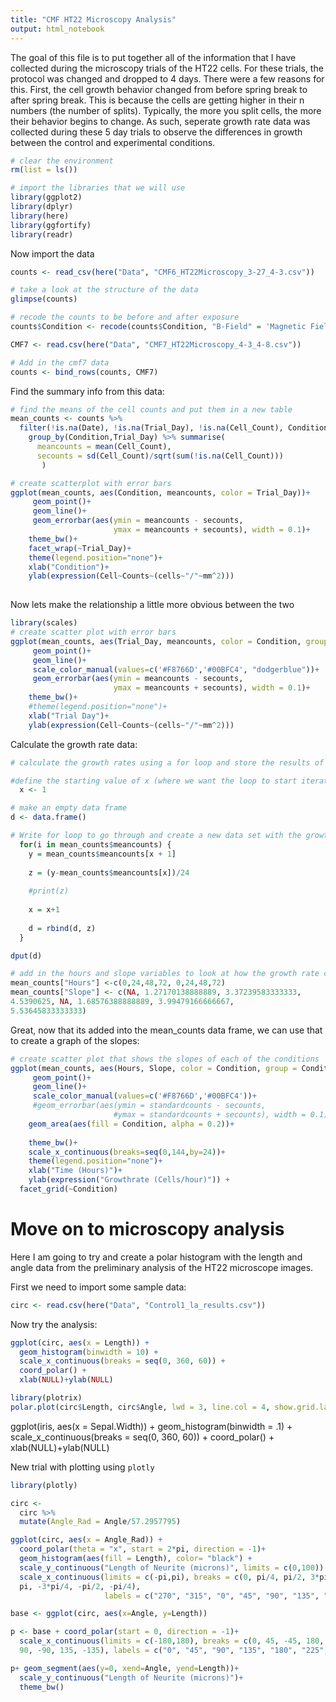 ```yaml
---
title: "CMF HT22 Microscopy Analysis"
output: html_notebook
---
```


The goal of this file is to put together all of the information that I have collected during the microscopy trials of the HT22 cells. For these trials, the protocol was changed and dropped to 4 days.  There were a few reasons for this. First, the cell growth behavior changed from before spring break to after spring break.  This is because the cells are getting higher in their n numbers (the number of splits).  Typically, the more you split cells, the more their behavior begins to change.  As such, seperate growth rate data was collected during these 5 day trials to observe the differences in growth between the control and experimental conditions.

```r

# clear the environment
rm(list = ls())

# import the libraries that we will use
library(ggplot2)
library(dplyr)
library(here)
library(ggfortify)
library(readr)

```

Now import the data
```r

counts <- read_csv(here("Data", "CMF6_HT22Microscopy_3-27_4-3.csv"))

# take a look at the structure of the data
glimpse(counts)

# recode the counts to be before and after exposure
counts$Condition <- recode(counts$Condition, "B-Field" = 'Magnetic Field')

```
```r
CMF7 <- read.csv(here("Data", "CMF7_HT22Microscopy_4-3_4-8.csv"))

# Add in the cmf7 data
counts <- bind_rows(counts, CMF7)
```

Find the summary info from this data:
```r
# find the means of the cell counts and put them in a new table
mean_counts <- counts %>% 
  filter(!is.na(Date), !is.na(Trial_Day), !is.na(Cell_Count), Condition == "Control" | Condition == "Magnetic Field") %>%
    group_by(Condition,Trial_Day) %>% summarise(
      meancounts = mean(Cell_Count),
      secounts = sd(Cell_Count)/sqrt(sum(!is.na(Cell_Count)))
       )
```

```r
# create scatterplot with error bars
ggplot(mean_counts, aes(Condition, meancounts, color = Trial_Day))+
     geom_point()+
     geom_line()+
     geom_errorbar(aes(ymin = meancounts - secounts,
                       ymax = meancounts + secounts), width = 0.1)+
    theme_bw()+
    facet_wrap(~Trial_Day)+
    theme(legend.position="none")+
    xlab("Condition")+
    ylab(expression(Cell~Counts~(cells~"/"~mm^2)))
         
```
Now lets make the relationship a little more obvious between the two

```r
library(scales)
# create scatter plot with error bars
ggplot(mean_counts, aes(Trial_Day, meancounts, color = Condition, group = Condition))+
     geom_point()+
     geom_line()+
     scale_color_manual(values=c('#F8766D','#00BFC4', "dodgerblue"))+
     geom_errorbar(aes(ymin = meancounts - secounts,
                       ymax = meancounts + secounts), width = 0.1)+
    theme_bw()+
    #theme(legend.position="none")+
    xlab("Trial Day")+
    ylab(expression(Cell~Counts~(cells~"/"~mm^2)))
```

Calculate the growth rate data:
```r
# calculate the growth rates using a for loop and store the results of the data in   a new dataframe

#define the starting value of x (where we want the loop to start iterating through   our previous data set)
  x <- 1

# make an empty data frame
d <- data.frame()

# Write for loop to go through and create a new data set with the growth rates
  for(i in mean_counts$meancounts) {
    y = mean_counts$meancounts[x + 1]
    
    z = (y-mean_counts$meancounts[x])/24
    
    #print(z)
    
    x = x+1
    
    d = rbind(d, z)
  }

dput(d)
```

```r
# add in the hours and slope variables to look at how the growth rate changes over time
mean_counts["Hours"] <-c(0,24,48,72, 0,24,48,72)
mean_counts["Slope"] <- c(NA, 1.27170138888889, 3.37239583333333, 
4.5390625, NA, 1.68576388888889, 3.99479166666667, 
5.53645833333333)

```

Great, now that its added into the mean_counts data frame, we can use that to create a graph of the slopes:
```r
# create scatter plot that shows the slopes of each of the conditions
ggplot(mean_counts, aes(Hours, Slope, color = Condition, group = Condition))+
     geom_point()+
     geom_line()+
     scale_color_manual(values=c('#F8766D','#00BFC4'))+
     #geom_errorbar(aes(ymin = standardcounts - secounts,
                       #ymax = standardcounts + secounts), width = 0.1)+
    geom_area(aes(fill = Condition, alpha = 0.2))+
    
    theme_bw()+
    scale_x_continuous(breaks=seq(0,144,by=24))+
    theme(legend.position="none")+
    xlab("Time (Hours)")+
    ylab(expression("Growthrate (Cells/hour)")) +
  facet_grid(~Condition)
```


# Move on to microscopy analysis

Here I am going to try and create a polar histogram with the length and angle data from the preliminary analysis of the HT22 microscope images.

First we need to import some sample data:
```r
circ <- read.csv(here("Data", "Control1_la_results.csv"))
```

Now try the analysis:
```r
ggplot(circ, aes(x = Length)) +
  geom_histogram(binwidth = 10) +
  scale_x_continuous(breaks = seq(0, 360, 60)) +
  coord_polar() +
  xlab(NULL)+ylab(NULL)

library(plotrix)
polar.plot(circ$Length, circ$Angle, lwd = 3, line.col = 4, show.grid.labels=FALSE)
```

ggplot(iris, aes(x = Sepal.Width)) +
  geom_histogram(binwidth = .1) +
  scale_x_continuous(breaks = seq(0, 360, 60)) +
  coord_polar() +
  xlab(NULL)+ylab(NULL)
  
New trial with plotting using `plotly`
```r
library(plotly)


```

```r
circ <-
  circ %>%
  mutate(Angle_Rad = Angle/57.2957795)
```

```r
ggplot(circ, aes(x = Angle_Rad)) + 
  coord_polar(theta = "x", start = 2*pi, direction = -1)+
  geom_histogram(aes(fill = Length), color= "black") +
  scale_y_continuous("Length of Neurite (microns)", limits = c(0,100)) +
  scale_x_continuous(limits = c(-pi,pi), breaks = c(0, pi/4, pi/2, 3*pi/4, 
  pi, -3*pi/4, -pi/2, -pi/4),
                     labels = c("270", "315", "0", "45", "90", "135", "180", "225"))
```
```r
base <- ggplot(circ, aes(x=Angle, y=Length))

p <- base + coord_polar(start = 0, direction = -1)+
  scale_x_continuous(limits = c(-180,180), breaks = c(0, 45, -45, 180, 
  90, -90, 135, -135), labels = c("0", "45", "90", "135", "180", "225", "270", "315"))

p+ geom_segment(aes(y=0, xend=Angle, yend=Length))+
  scale_y_continuous("Length of Neurite (microns)")+
  theme_bw()
  
```



